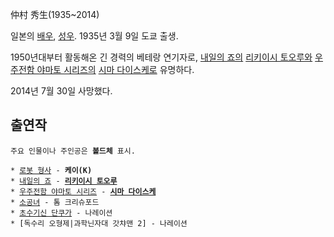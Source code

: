 仲村 秀生(1935~2014)

일본의 [[배우]], [[성우]]. 1935년 3월 9일 도쿄 출생.

1950년대부터 활동해온 긴 경력의 베테랑 연기자로, [[내일의 죠]]의 [[리키이시 토오루]]와 [[우주전함 야마토 시리즈]]의 [[시마 다이스케]]로 유명하다.

2014년 7월 30일 사망했다.

== 출연작 ==
 주요 인물이나 주인공은 '''볼드체''' 표시.

 * [[로봇 형사]] - '''케이(K)'''
 * [[내일의 죠]] - '''[[리키이시 토오루]]'''
 * [[우주전함 야마토 시리즈]] - '''[[시마 다이스케]]'''
 * [[소공녀]] - 톰 크리슈포드
 * [[초수기신 단쿠가]] - 나레이션
 * [독수리 오형제|과학닌자대 갓챠맨 2] - 나레이션
 
